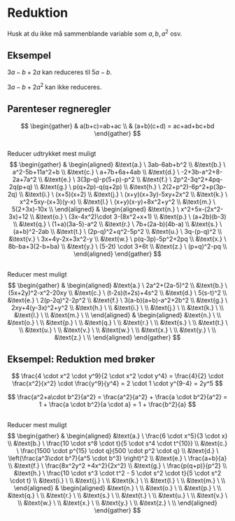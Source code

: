 # Reduktion
Husk at du ikke må sammenblande variable som $a, b, a^2$ osv.

## Eksempel
$3a-b+2a$ kan reduceres til $5a-b$.

$3a-b+2a^2$ kan ikke reduceres.

## Parenteser regneregler
$$
\begin{gather}
& a(b+c)=ab+ac \\
& (a+b)(c+d) = ac+ad+bc+bd
\end{gather}
$$

##
Reducer udtrykket mest muligt
$$
\begin{gather}
&
\begin{aligned}
&\text{a.} \ 3ab-6ab+b^2 \\
&\text{b.} \ a^2-5b+11a^2+b \\
&\text{c.} \ a+7b+6a+4ab \\
&\text{d.} \ -2+3b-a^2+8-2a+7a^2 \\
&\text{e.} \ 3(3p-q)-p(5+p)-p^2 \\
&\text{f.} \ 2p^2-3q^2+4pq-2q(p+q) \\
&\text{g.} \ p(q+2p)-q(q+2p) \\
&\text{h.} \ 2(2+p^2)-6p^2+p(3p-2q) \\
&\text{i.} \ (x+5)(x+2) \\
&\text{j.} \ (x+y)(x+3y)-5xy+2x^2 \\
&\text{k.} \ x^2+5xy-(x+3)(y-x) \\
&\text{l.} \ (x+y)(x-y)+8x^2+y^2 \\
&\text{m.} \ 5(2+3x)-10x \\
\end{aligned}
&
\begin{aligned}
&\text{n.} \ x^2+5x-(2x^2-3x)+12 \\
&\text{o.} \ (3x-4x^2)\cdot 3-(8x^2+x+1) \\
&\text{p.} \ (a+2b)(b-3) \\
&\text{q.} \ (1+a)(3a-5)-a^2 \\
&\text{r.} \ 7b+(2a-b)(4b-a) \\
&\text{s.} \ (a+b)^2-2ab \\
&\text{t.} \ (2p-q)^2+q^2-5p^2 \\
&\text{u.} \ 3q-(p-q)^2 \\
&\text{v.} \ 3x+4y-2x+3x^2-y \\
&\text{w.} \ p(q-3p)-5p^2+2pq \\
&\text{x.} \ 8b-ba+3(2-b+ba) \\
&\text{y.} \ (5-2t) \cdot 3+6t \\
&\text{z.} \ (p+q)^2-pq \\
\end{aligned}
\end{gather}
$$

##
Reducer mest muligt
$$
\begin{gather}
&
\begin{aligned}
&\text{a.} \ 2a^2+(2a-5)^2 \\
&\text{b.} \ (5x+2y)^2-x^2-20xy \\
&\text{c.} \ (t-2s)(t+2s)+4s^2 \\
&\text{d.} \ 5(s-t)^2 \\
&\text{e.} \ 2(p-2q)^2-2p^2 \\
&\text{f.} \ 3(a-b)(a+b)-a^2+2b^2 \\
&\text{g.} \ 2xy+4(y-3x)^2+y^2 \\
&\text{h.} \  \\
&\text{i.} \  \\
&\text{j.} \  \\
&\text{k.} \  \\
&\text{l.} \  \\
&\text{m.} \  \\
\end{aligned}
&
\begin{aligned}
&\text{n.} \  \\
&\text{o.} \  \\
&\text{p.} \  \\
&\text{q.} \  \\
&\text{r.} \  \\
&\text{s.} \  \\
&\text{t.} \  \\
&\text{u.} \  \\
&\text{v.} \  \\
&\text{w.} \  \\
&\text{x.} \  \\
&\text{y.} \  \\
&\text{z.} \  \\
\end{aligned}
\end{gather}
$$

## Eksempel: Reduktion med brøker
$$
\frac{4 \cdot x^2 \cdot y^9}{2 \cdot x^2 \cdot y^4}
= \frac{4}{2} \cdot \frac{x^2}{x^2} \cdot \frac{y^9}{y^4} 
= 2 \cdot 1 \cdot y^{9-4} = 2y^5
$$

$$
\frac{a^2+a\cdot b^2}{a^2}
= \frac{a^2}{a^2} + \frac{a \cdot b^2}{a^2}
= 1 + \frac{a \cdot b^2}{a \cdot a}
= 1 + \frac{b^2}{a}
$$

##
Reducer mest muligt
$$
\begin{gather}
&
\begin{aligned}
&\text{a.} \ \frac{6 \cdot x^5}{3 \cdot x} \\
&\text{b.} \ \frac{10 \cdot s^8 \cdot t}{5 \cdot s^4 \cdot t^{10}} \\
&\text{c.} \ \frac{1500 \cdot p^{15} \cdot q}{500 \cdot p^2 \cdot q} \\
&\text{d.} \ \left(\frac{a^3\cdot b^7}{a^5 \cdot b^3} \right)^2 \\
&\text{e.} \ \frac{a+b}{a} \\
&\text{f.} \ \frac{8x^2y^2 +4x^2}{2x^2} \\
&\text{g.} \ \frac{p(q+p)}{p^2} \\
&\text{h.} \ \frac{10 \cdot s^3 \cdot t^2 - 5 \cdot s^2 \cdot t}{5 \cdot s^2 \cdot t} \\
&\text{i.} \  \\
&\text{j.} \  \\
&\text{k.} \  \\
&\text{l.} \  \\
&\text{m.} \  \\
\end{aligned}
&
\begin{aligned}
&\text{n.} \  \\
&\text{o.} \  \\
&\text{p.} \  \\
&\text{q.} \  \\
&\text{r.} \  \\
&\text{s.} \  \\
&\text{t.} \  \\
&\text{u.} \  \\
&\text{v.} \  \\
&\text{w.} \  \\
&\text{x.} \  \\
&\text{y.} \  \\
&\text{z.} \  \\
\end{aligned}
\end{gather}
$$